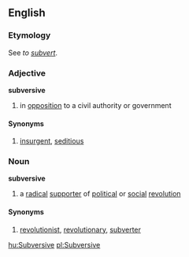 ==English==
===Etymology===
See ''to [[subvert]]''.
===Adjective===
'''subversive'''
#in [[opposition]] to a civil authority or government 
====Synonyms====
# [[insurgent]], [[seditious]]
===Noun===
'''subversive'''
#a [[radical]] [[supporter]] of [[political]] or [[social]] [[revolution]] 
====Synonyms====
# [[revolutionist]], [[revolutionary]], [[subverter]]

[[hu:Subversive]]
[[pl:Subversive]]